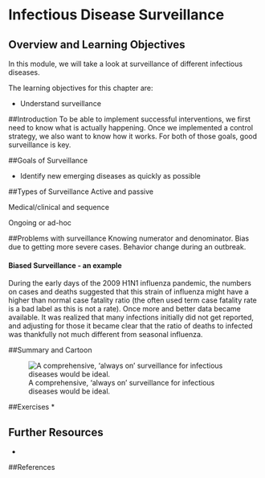 # Infectious Disease Surveillance


## Overview and Learning Objectives
In this module, we will take a look at surveillance of different infectious diseases.


The learning objectives for this chapter are:

* Understand surveillance 


##Introduction
To be able to implement successful interventions, we first need to know what is actually happening. Once we implemented a control strategy, we also want to know how it works. For both of those goals, good surveillance is key.


##Goals of Surveillance

* Identify new emerging diseases as quickly as possible

##Types of Surveillance
Active and passive

Medical/clinical and sequence

Ongoing or ad-hoc


##Problems with surveillance
Knowing numerator and denominator. Bias due to getting more severe cases. Behavior change during an outbreak.




#### Biased Surveillance - an example {#myexamplebox}
During the early days of the 2009 H1N1 influenza pandemic, the numbers on cases and deaths suggested that this strain of influenza might have a higher than normal case fatality ratio (the often used term case fatality rate is a bad label as this is not a rate). Once more and better data became available. It was realized that many infections initially did not get reported, and adjusting for those it became clear that the ratio of deaths to infected was thankfully not much different from seasonal influenza.

##Summary and Cartoon

![A comprehensive, 'always on' surveillance for infectious diseases would be ideal.](./images/xkcd-listening.png)


##Exercises
* 


## Further Resources
* 

##References

